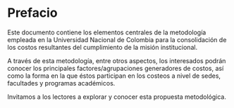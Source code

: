 # Prefacio {.unnumbered}

Este documento contiene los elementos centrales de la metodología empleada en la Universidad Nacional de Colombia para la consolidación de los costos resultantes del cumplimiento de la misión institucional. 

A través de esta metodología, entre otros aspectos, los interesados podrán conocer los principales factores/agrupaciones generadores de costos, así como la forma en la que éstos participan en los costeos a nivel de sedes, facultades y programas académicos.

Invitamos a los lectores a explorar y conocer esta propuesta metodológica.